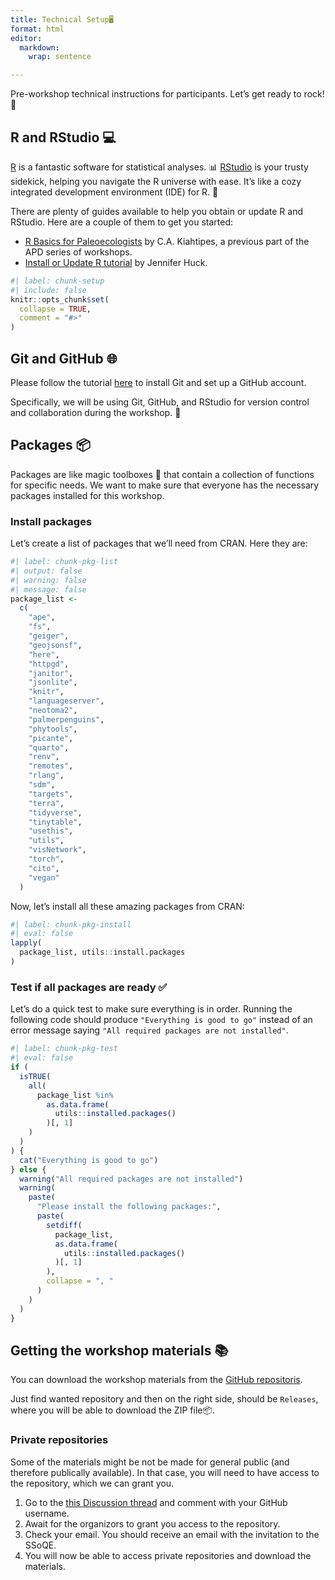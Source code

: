 ```yaml
---
title: Technical Setup🖥️
format: html
editor: 
  markdown: 
    wrap: sentence

---
```


Pre-workshop technical instructions for participants. Let's get ready to rock! 🚀

## R and RStudio 💻

[R](https://en.wikipedia.org/wiki/R_(programming_language)) is a fantastic software for statistical analyses. 📊 [RStudio](https://posit.co/products/open-source/rstudio/) is your trusty sidekick, helping you navigate the R universe with ease. It's like a cozy integrated development environment (IDE) for R. 🌟

There are plenty of guides available to help you obtain or update R and RStudio. Here are a couple of them to get you started:

- [R Basics for Paleoecologists](https://ckiahtipes.github.io/) by C.A. Kiahtipes, a previous part of the APD series of workshops. 
- [Install or Update R tutorial](https://jennhuck.github.io/workshops/install_update_R.html) by Jennifer Huck. 

```r
#| label: chunk-setup
#| include: false
knitr::opts_chunk$set(
  collapse = TRUE,
  comment = "#>"
)
```

## Git and GitHub 🌐

Please follow the tutorial [here](https://ondrejmottl.github.io/VersionControl_gitHell/) to install Git and set up a GitHub account.

Specifically, we will be using Git, GitHub, and RStudio for version control and collaboration during the workshop. 🤝

## Packages 📦

Packages are like magic toolboxes 🧰 that contain a collection of functions for specific needs. We want to make sure that everyone has the necessary packages installed for this workshop.

### Install packages 

Let's create a list of packages that we'll need from CRAN. Here they are:

```r
#| label: chunk-pkg-list
#| output: false 
#| warning: false
#| message: false
package_list <-
  c(
    "ape",
    "fs",
    "geiger",
    "geojsonsf",
    "here",
    "httpgd",
    "janitor",
    "jsonlite",
    "knitr",
    "languageserver",
    "neotoma2",
    "palmerpenguins",
    "phytools",
    "picante",
    "quarto",
    "renv",
    "remotes",
    "rlang",
    "sdm",
    "targets",
    "terra",
    "tidyverse",
    "tinytable",
    "usethis",
    "utils",
    "visNetwork",
    "torch",
    "cito",
    "vegan"
  )
```

Now, let's install all these amazing packages from CRAN:

```r
#| label: chunk-pkg-install
#| eval: false
lapply(
  package_list, utils::install.packages
)
```


### Test if all packages are ready ✅

Let's do a quick test to make sure everything is in order. Running the following code should produce `"Everything is good to go"` instead of an error message saying `"All required packages are not installed"`.

```r
#| label: chunk-pkg-test
#| eval: false
if (
  isTRUE(
    all(
      package_list %in%
        as.data.frame(
          utils::installed.packages()
        )[, 1]
    )
  )
) {
  cat("Everything is good to go")
} else {
  warning("All required packages are not installed")
  warning(
    paste(
      "Please install the following packages:",
      paste(
        setdiff(
          package_list,
          as.data.frame(
            utils::installed.packages()
          )[, 1]
        ),
        collapse = ", "
      )
    )
  )
}
```

## Getting the workshop materials 📚

You can download the workshop materials from the [GitHub repositoris](https://github.com/orgs/SSoQE/repositories).

Just find wanted repository and then on the right side, should be `Releases`, where you will be able to download the ZIP file📦.

### Private repositories

Some of the materials might be not be made for general public (and therefore publically available). In that case, you will need to have access to the repository, which we can grant you.

1. Go to the [this Discussion thread](https://github.com/orgs/SSoQE/discussions/9) and comment with your GitHub username.
2. Await for the organizors to grant you access to the repository.
3. Check your email. You should receive an email with the invitation to the SSoQE.
4. You will now be able to access private repositories and download the materials.

